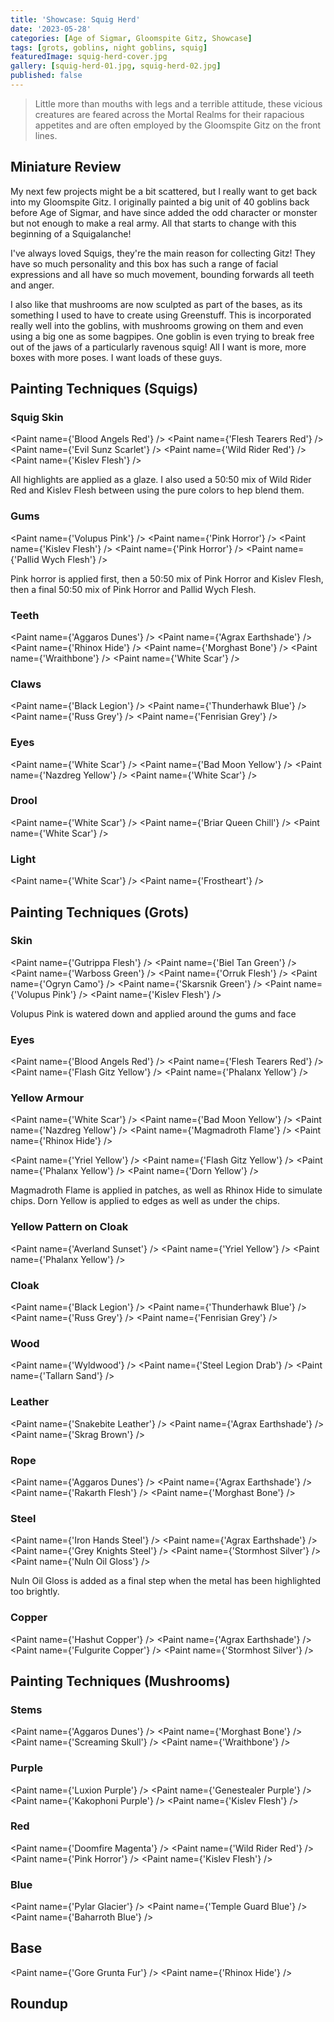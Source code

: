 ```yaml
---
title: 'Showcase: Squig Herd'
date: '2023-05-28'
categories: [Age of Sigmar, Gloomspite Gitz, Showcase]
tags: [grots, goblins, night goblins, squig]
featuredImage: squig-herd-cover.jpg
gallery: [squig-herd-01.jpg, squig-herd-02.jpg]
published: false
---
```



> Little more than mouths with legs and a terrible attitude, these vicious creatures are feared across the Mortal
> Realms for their rapacious appetites and are often employed by the Gloomspite Gitz on the front lines.

## Miniature Review

My next few projects might be a bit scattered, but I really want to get back into my Gloomspite Gitz. I originally
painted a big unit of 40 goblins back before Age of Sigmar, and have since added the odd character or monster but
not enough to make a real army. All that starts to change with this beginning of a Squigalanche!

I've always loved Squigs, they're the main reason for collecting Gitz! They have so much personality and this box has
such a range of facial expressions and all have so much movement, bounding forwards all teeth and anger.

I also like that mushrooms are now sculpted as part of the bases, as its something I used to have to create using
Greenstuff. This is incorporated really well into the goblins, with mushrooms growing on them and even using a big
one as some bagpipes. One goblin is even trying to break free out of the jaws of a particularly ravenous squig! All
I want is more, more boxes with more poses. I want loads of these guys.

## Painting Techniques (Squigs)

### Squig Skin

<Paint name={'Blood Angels Red'} />
<Paint name={'Flesh Tearers Red'} />
<Paint name={'Evil Sunz Scarlet'} />
<Paint name={'Wild Rider Red'} />
<Paint name={'Kislev Flesh'} />

All highlights are applied as a glaze. I also used a 50:50 mix of Wild Rider Red and Kislev Flesh between using the
pure colors to hep blend them.

### Gums

<Paint name={'Volupus Pink'} />
<Paint name={'Pink Horror'} />
<Paint name={'Kislev Flesh'} />
<Paint name={'Pink Horror'} />
<Paint name={'Pallid Wych Flesh'} />

Pink horror is applied first, then a 50:50 mix of Pink Horror and Kislev Flesh, then a final 50:50 mix of
Pink Horror and Pallid Wych Flesh.

### Teeth

<Paint name={'Aggaros Dunes'} />
<Paint name={'Agrax Earthshade'} />
<Paint name={'Rhinox Hide'} />
<Paint name={'Morghast Bone'} />
<Paint name={'Wraithbone'} />
<Paint name={'White Scar'} />

### Claws

<Paint name={'Black Legion'} />
<Paint name={'Thunderhawk Blue'} />
<Paint name={'Russ Grey'} />
<Paint name={'Fenrisian Grey'} />

### Eyes

<Paint name={'White Scar'} />
<Paint name={'Bad Moon Yellow'} />
<Paint name={'Nazdreg Yellow'} />
<Paint name={'White Scar'} />

### Drool

<Paint name={'White Scar'} />
<Paint name={'Briar Queen Chill'} />
<Paint name={'White Scar'} />

### Light

<Paint name={'White Scar'} />
<Paint name={'Frostheart'} />

## Painting Techniques (Grots)

### Skin

<Paint name={'Gutrippa Flesh'} />
<Paint name={'Biel Tan Green'} />
<Paint name={'Warboss Green'} />
<Paint name={'Orruk Flesh'} />
<Paint name={'Ogryn Camo'} />
<Paint name={'Skarsnik Green'} />
<Paint name={'Volupus Pink'} />
<Paint name={'Kislev Flesh'} />

Volupus Pink is watered down and applied around the gums and face

### Eyes

<Paint name={'Blood Angels Red'} />
<Paint name={'Flesh Tearers Red'} />
<Paint name={'Flash Gitz Yellow'} />
<Paint name={'Phalanx Yellow'} />

### Yellow Armour

<Paint name={'White Scar'} />
<Paint name={'Bad Moon Yellow'} />
<Paint name={'Nazdreg Yellow'} />
<Paint name={'Magmadroth Flame'} />
<Paint name={'Rhinox Hide'} />

<Paint name={'Yriel Yellow'} />
<Paint name={'Flash Gitz Yellow'} />
<Paint name={'Phalanx Yellow'} />
<Paint name={'Dorn Yellow'} />

Magmadroth Flame is applied in patches, as well as Rhinox Hide to simulate chips. Dorn Yellow is applied to edges
as well as under the chips.

### Yellow Pattern on Cloak

<Paint name={'Averland Sunset'} />
<Paint name={'Yriel Yellow'} />
<Paint name={'Phalanx Yellow'} />

### Cloak

<Paint name={'Black Legion'} />
<Paint name={'Thunderhawk Blue'} />
<Paint name={'Russ Grey'} />
<Paint name={'Fenrisian Grey'} />

### Wood

<Paint name={'Wyldwood'} />
<Paint name={'Steel Legion Drab'} />
<Paint name={'Tallarn Sand'} />

### Leather

<Paint name={'Snakebite Leather'} />
<Paint name={'Agrax Earthshade'} />
<Paint name={'Skrag Brown'} />

### Rope

<Paint name={'Aggaros Dunes'} />
<Paint name={'Agrax Earthshade'} />
<Paint name={'Rakarth Flesh'} />
<Paint name={'Morghast Bone'} />

### Steel

<Paint name={'Iron Hands Steel'} />
<Paint name={'Agrax Earthshade'} />
<Paint name={'Grey Knights Steel'} />
<Paint name={'Stormhost Silver'} />
<Paint name={'Nuln Oil Gloss'} />

Nuln Oil Gloss is added as a final step when the metal has been highlighted too brightly.

### Copper

<Paint name={'Hashut Copper'} />
<Paint name={'Agrax Earthshade'} />
<Paint name={'Fulgurite Copper'} />
<Paint name={'Stormhost Silver'} />

## Painting Techniques (Mushrooms)

### Stems

<Paint name={'Aggaros Dunes'} />
<Paint name={'Morghast Bone'} />
<Paint name={'Screaming Skull'} />
<Paint name={'Wraithbone'} />

### Purple

<Paint name={'Luxion Purple'} />
<Paint name={'Genestealer Purple'} />
<Paint name={'Kakophoni Purple'} />
<Paint name={'Kislev Flesh'} />

### Red

<Paint name={'Doomfire Magenta'} />
<Paint name={'Wild Rider Red'} />
<Paint name={'Pink Horror'} />
<Paint name={'Kislev Flesh'} />

### Blue

<Paint name={'Pylar Glacier'} />
<Paint name={'Temple Guard Blue'} />
<Paint name={'Baharroth Blue'} />

## Base

<Paint name={'Gore Grunta Fur'} />
<Paint name={'Rhinox Hide'} />

## Roundup
